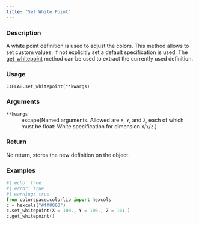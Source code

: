 ```yaml
---
title: "Set White Point"
---
```


### Description

A white point definition is used to adjust the colors.
This method allows to set custom values. If not explicitly
set a default specification is used. The [get_whitepoint](colorspace.colorlib.CIELAB.get_whitepoint.qmd)
method can be used to extract the currently used definition.

### Usage

<pre><code class='language-python'>CIELAB.set_whitepoint(**kwargs)</code></pre>

### Arguments

<dl class="pyp-list param-list">
  <dt style = "white-space: nowrap; font-family: monospace; vertical-align: top">
   <code id="colorspace.colorlib.CIELAB.set_whitepoint:**kwargs">**kwargs</code>
  </dt>
 <dd>escape(Named arguments. Allowed are `X`, `Y`, and `Z`,
each of which must be float: White specification for
dimension `X`/`Y`/`Z`.)</dd>
</dl>

### Return

No return, stores the new definition on the object.

### Examples

```python
#| echo: true
#| error: true
#| warning: true
from colorspace.colorlib import hexcols
c = hexcols("#ff0000")
c.set_whitepoint(X = 100., Y = 100., Z = 101.)
c.get_whitepoint()
```



